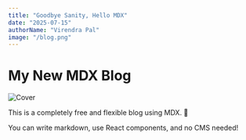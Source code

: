 ```yaml
---
title: "Goodbye Sanity, Hello MDX"
date: "2025-07-15"
authorName: "Virendra Pal"
image: "/blog.png"
---
```


# My New MDX Blog

![Cover](/blog.png)

This is a completely free and flexible blog using MDX. 🚀

You can write markdown, use React components, and no CMS needed!
